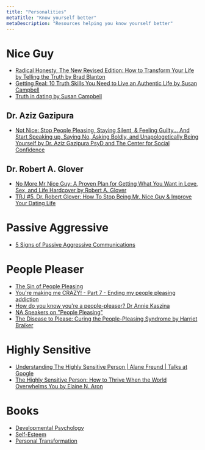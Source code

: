 ```yaml
---
title: "Personalities"
metaTitle: "Know yourself better"
metaDescription: "Resources helping you know yourself better"
---
```


# Nice Guy
* [Radical Honesty, The New Revised Edition: How to Transform Your Life by Telling the Truth by Brad Blanton](https://www.amazon.ca/dp/0970693842/)
* [Getting Real: 10 Truth Skills You Need to Live an Authentic Life by Susan Campbell](https://www.amazon.ca/Getting-Real-Truth-Skills-Authentic/dp/0915811928/)
* [Truth in dating by Susan Campbell](https://www.amazon.ca/gp/product/B004OL24DW/ref=dbs_a_def_rwt_bibl_vppi_i1)

## Dr. Aziz Gazipura
* [Not Nice: Stop People Pleasing, Staying Silent, & Feeling Guilty... And Start Speaking up, Saying No, Asking Boldly, and Unapologetically Being Yourself
by Dr. Aziz Gazipura PsyD and The Center for Social Confidence](https://www.notnicebook.com/)

## Dr. Robert A. Glover
* [No More Mr Nice Guy: A Proven Plan for Getting What You Want in Love, Sex, and Life Hardcover by Robert A. Glover](https://www.amazon.ca/No-More-Mr-Nice-Guy/dp/0762415339)
* [TRJ #5. Dr. Robert Glover: How To Stop Being Mr. Nice Guy & Improve Your Dating Life](https://youtu.be/4iHIqpnOgN8)

# Passive Aggressive
* [5 Signs of Passive Aggressive Communications](https://youtu.be/eeQwC2dQA8M)

# People Pleaser
* [The Sin of People Pleasing](https://www.youtube.com/watch?v=r22iB0Jdjwk)
* [You're making me CRAZY! - Part 7 - Ending my people pleasing addiction](https://www.youtube.com/watch?v=QMXuS_pgKCk)
* [How do you know you're a people-pleaser? Dr Annie Kaszina](https://www.youtube.com/watch?v=iY3aPomvFMY)
* [NA Speakers on "People Pleasing"](https://www.youtube.com/watch?v=PMaSthETbsg)
* [The Disease to Please: Curing the People-Pleasing Syndrome by Harriet Braiker](https://www.amazon.ca/Disease-Please-Curing-People-Pleasing-Syndrome/dp/0071385649/)

# Highly Sensitive 
* [Understanding The Highly Sensitive Person | Alane Freund | Talks at Google](https://youtu.be/2tKDnsns2bg)
* [The Highly Sensitive Person: How to Thrive When the World Overwhelms You by Elaine N. Aron](https://www.amazon.ca/Highly-Sensitive-Person-Thrive-Overwhelms/dp/0553062182/)

# Books
* [Developmental Psychology](https://www.amazon.ca/gp/bestsellers/books/942438/ref=pd_zg_hrsr_books)
* [Self-Esteem](https://www.amazon.ca/gp/bestsellers/books/943298/ref=pd_zg_hrsr_books)
* [Personal Transformation](https://www.amazon.ca/gp/bestsellers/books/954842/ref=pd_zg_hrsr_books)
